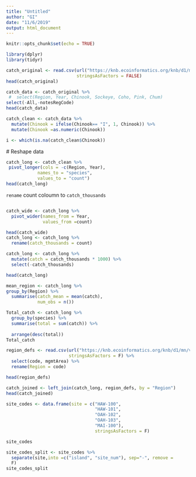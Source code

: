 ```yaml
---
title: "Untitled"
author: "GI"
date: "11/6/2019"
output: html_document
---
```


```r
knitr::opts_chunk$set(echo = TRUE)
```

```r
library(dplyr)
library(tidyr)
```


```r

catch_original <- read.csv(url("https://knb.ecoinformatics.org/knb/d1/mn/v2/object/df35b.302.1",method = "libcurl"),
                           stringsAsFactors = FALSE)
head(catch_original)
```
```r
catch_data <- catch_original %>% 
 #  select(Region, Year, Chinook, Sockeye, Coho, Pink, Chum)
select(-All,-notesRegCode)
head(catch_data)
```

```r
catch_clean <- catch_data %>% 
  mutate(Chinook = ifelse(Chinook== "I", 1, Chinook)) %>% 
  mutate(Chinook =as.numeric(Chinook))


```
```r

i <- which(is.na(catch_clean$Chinook))
```




 # Reshape data
```r
catch_long <- catch_clean %>% 
 pivot_longer(cols = -c(Region, Year),
            names_to = "species",
            values_to = "count")
head(catch_long)
```
`rename` count coloumn to `catch_thousands`

```r
```
```r
catch_wide <- catch_long %>% 
  pivot_wider(names_from = Year,
              values_from =count)

head(catch_wide)
catch_long <- catch_long %>% 
  rename(catch_thousands = count)
```
 
```r
catch_long <- catch_long %>% 
  mutate(catch = catch_thousands * 1000) %>% 
  select(-catch_thousands)

head(catch_long)
```


```r
mean_region <- catch_long %>% 
group_by(Region) %>% 
  summarise(catch_mean = mean(catch),
            num_obs = n())
```


```r

Total_catch <- catch_long %>% 
  group_by(species) %>% 
  summarise(total = sum(catch)) %>%
  
  arrange(desc(total))
Total_catch


```
 
 
 
```r
region_defs <- read.csv(url("https://knb.ecoinformatics.org/knb/d1/mn/v2/object/df35b.303.1",method ="libcurl"),
                        stringsAsFactors = F) %>% 
  select(code, mgmtArea) %>% 
  rename(Region = code)

head(region_defs)
```


```r
catch_joined <- left_join(catch_long, region_defs, by = "Region")
head(catch_joined)
```

 
```r
site_codes <- data.frame(site = c("HAW-100",
                                  "HAW-101",
                                  "OAH-102",
                                  "OAH-103",
                                  "MAI-100"),
                                  stringsAsFactors = F)

site_codes
```



```r
site_codes_split <- site_codes %>% 
  separate(site,into =c("island", "site_num"), sep="-", remove =
  F)
site_codes_split

``` 
 